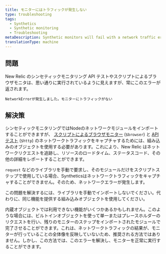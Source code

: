 ```yaml
---
title: モニターにはトラフィックが発生しない
type: troubleshooting
tags:
  - Synthetics
  - Synthetic monitoring
  - Troubleshooting
metaDescription: Synthetic monitors will fail with a network traffic error if you do not use the built-in objects for your script.
translationType: machine
---
```


## 問題

New Relic のシンセティックモニタリング API テストやスクリプトによるブラウザモニタは、思い通りに実行されているように見えますが、常にこのエラーが返されます。

`NetworkErrorが発生しました。モニターにトラフィックがない`

## 解決策

シンセティックモニタリングではNodeのネットワークモジュールをインポートすることができますが、 [スクリプトによるブラウザモニター](/docs/synthetics/new-relic-synthetics/scripting-monitors/writing-scripted-browsers) (`$browser`) と [APIテスト](/docs/synthetics/new-relic-synthetics/scripting-monitors/write-api-tests) (`$http`) のネットワークトラフィックをキャプチャするためには、組み込みのオブジェクトを使用する必要があります。これにより、New Relic はネットワークリクエストを追跡し、リソースのロードタイム、ステータスコード、その他の詳細をレポートすることができます。

`request` などのライブラリを手動で要求し、そのモジュールだけをスクリプトステップで使用している場合、Syntheticsはネットワークトラフィックをキャプチャすることができません。そのため、ネットワークエラーが発生します。

この問題を解決するには、ライブラリを手動でインポートしないでください。代わりに、同じ機能を提供する組み込みオブジェクトを使用してください。

内蔵オブジェクトでは利用できない機能がいくつかあるかもしれません。このような場合には、ビルトインオブジェクトを使って単一またはプレースホルダーのリクエストを行い、残りのモニターのステップをインポートされたモジュールで完了させることができます。これは、ネットワークトラフィックの結果が、モニターが行っていることの全体像を反映していないため、推奨される方法ではありません。しかし、この方法では、このエラーを解決し、モニターを正常に実行することができます。

